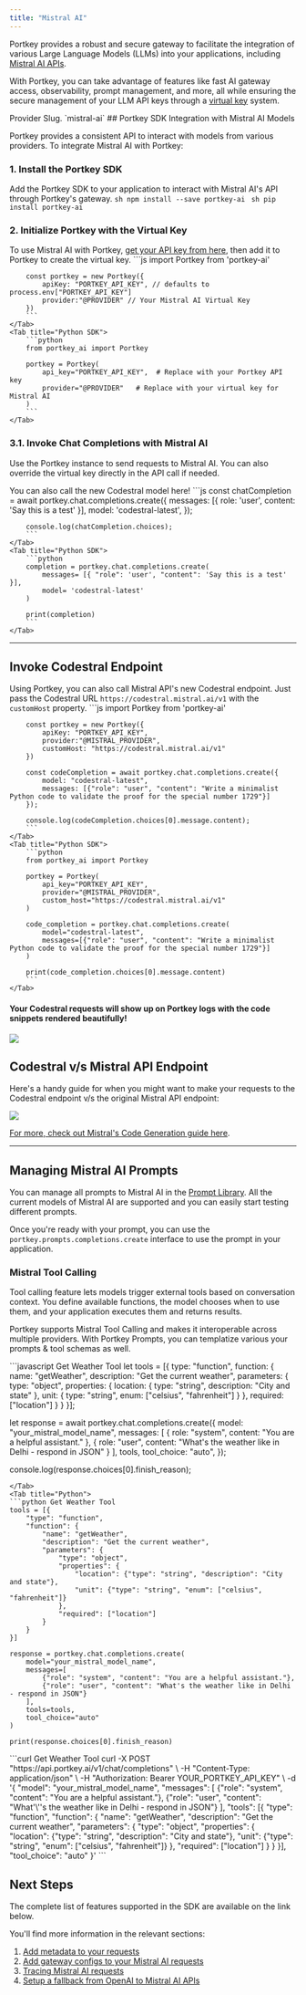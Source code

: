 ```yaml
---
title: "Mistral AI"
---
```


Portkey provides a robust and secure gateway to facilitate the integration of various Large Language Models (LLMs) into your applications, including [Mistral AI APIs](https://docs.mistral.ai/api/).

With Portkey, you can take advantage of features like fast AI gateway access, observability, prompt management, and more, all while ensuring the secure management of your LLM API keys through a [virtual key](/product/ai-gateway/virtual-keys) system.

<Note>
Provider Slug. `mistral-ai`
</Note>
## Portkey SDK Integration with Mistral AI Models

Portkey provides a consistent API to interact with models from various providers. To integrate Mistral AI with Portkey:

### 1\. Install the Portkey SDK

Add the Portkey SDK to your application to interact with Mistral AI's API through Portkey's gateway.
<Tabs>
    <Tab title="NodeJS">
        ```sh
        npm install --save portkey-ai
        ```
    </Tab>
    <Tab title="Python">
        ```sh
        pip install portkey-ai
        ```
    </Tab>

  </Tabs>




### 2\. Initialize Portkey with the Virtual Key

To use Mistral AI with Portkey, [get your API key from here](https://console.mistral.ai/api-keys/ ), then add it to Portkey to create the virtual key.
<Tabs>
    <Tab title="NodeJS SDK">
        ```js
        import Portkey from 'portkey-ai'

        const portkey = new Portkey({
            apiKey: "PORTKEY_API_KEY", // defaults to process.env["PORTKEY_API_KEY"]
            provider:"@PROVIDER" // Your Mistral AI Virtual Key
        })
        ```
    </Tab>
    <Tab title="Python SDK">
        ```python
        from portkey_ai import Portkey

        portkey = Portkey(
            api_key="PORTKEY_API_KEY",  # Replace with your Portkey API key
            provider="@PROVIDER"   # Replace with your virtual key for Mistral AI
        )
        ```
    </Tab>

  </Tabs>


### **3.1\. Invoke Chat Completions with** Mistral AI

Use the Portkey instance to send requests to Mistral AI. You can also override the virtual key directly in the API call if needed.

You can also call the new Codestral model here!
<Tabs>
    <Tab title="NodeJS SDK">
        ```js
        const chatCompletion = await portkey.chat.completions.create({
            messages: [{ role: 'user', content: 'Say this is a test' }],
            model: 'codestral-latest',
        });

        console.log(chatCompletion.choices);
        ```
    </Tab>
    <Tab title="Python SDK">
        ```python
        completion = portkey.chat.completions.create(
            messages= [{ "role": 'user', "content": 'Say this is a test' }],
            model= 'codestral-latest'
        )

        print(completion)
        ```
    </Tab>

  </Tabs>



---

## Invoke Codestral Endpoint

Using Portkey, you can also call Mistral API's new Codestral endpoint. Just pass the Codestral URL `https://codestral.mistral.ai/v1` with the `customHost` property.
<Tabs>
    <Tab title="NodeJS SDK">
        ```js
        import Portkey from 'portkey-ai'

        const portkey = new Portkey({
            apiKey: "PORTKEY_API_KEY",
            provider:"@MISTRAL_PROVIDER",
            customHost: "https://codestral.mistral.ai/v1"
        })

        const codeCompletion = await portkey.chat.completions.create({
            model: "codestral-latest",
            messages: [{"role": "user", "content": "Write a minimalist Python code to validate the proof for the special number 1729"}]
        });

        console.log(codeCompletion.choices[0].message.content);
        ```
    </Tab>
    <Tab title="Python SDK">
        ```python
        from portkey_ai import Portkey

        portkey = Portkey(
            api_key="PORTKEY_API_KEY",
            provider="@MISTRAL_PROVIDER",
            custom_host="https://codestral.mistral.ai/v1"
        )

        code_completion = portkey.chat.completions.create(
            model="codestral-latest",
            messages=[{"role": "user", "content": "Write a minimalist Python code to validate the proof for the special number 1729"}]
        )

        print(code_completion.choices[0].message.content)
        ```
    </Tab>

  </Tabs>




#### Your Codestral requests will show up on Portkey logs with the code snippets rendered beautifully!

<Frame>
    <img src="/images/llms/mistral.png"/>
</Frame>

## Codestral v/s Mistral API Endpoint

Here's a handy guide for when you might want to make your requests to the Codestral endpoint v/s the original Mistral API endpoint:
<Frame>
    <img src="/images/llms/codestral.png"/>
</Frame>

[For more, check out Mistral's Code Generation guide here](https://docs.mistral.ai/capabilities/code%5Fgeneration/#operation/listModels).

---

## Managing Mistral AI Prompts

You can manage all prompts to Mistral AI in the [Prompt Library](/product/prompt-library). All the current models of Mistral AI are supported and you can easily start testing different prompts.

Once you're ready with your prompt, you can use the `portkey.prompts.completions.create` interface to use the prompt in your application.


### Mistral Tool Calling
Tool calling feature lets models trigger external tools based on conversation context. You define available functions, the model chooses when to use them, and your application executes them and returns results.

Portkey supports Mistral Tool Calling and makes it interoperable across multiple providers. With Portkey Prompts, you can templatize various your prompts & tool schemas as well.


<Tabs>
<Tab title="Node.js">
```javascript Get Weather Tool
let tools = [{
    type: "function",
    function: {
        name: "getWeather",
        description: "Get the current weather",
        parameters: {
            type: "object",
            properties: {
                location: { type: "string", description: "City and state" },
                unit: { type: "string", enum: ["celsius", "fahrenheit"] }
            },
            required: ["location"]
        }
    }
}];

let response = await portkey.chat.completions.create({
    model: "your_mistral_model_name",
    messages: [
        { role: "system", content: "You are a helpful assistant." },
        { role: "user", content: "What's the weather like in Delhi - respond in JSON" }
    ],
    tools,
    tool_choice: "auto",
});

console.log(response.choices[0].finish_reason);
```
</Tab>
<Tab title="Python">
```python Get Weather Tool
tools = [{
    "type": "function",
    "function": {
        "name": "getWeather",
        "description": "Get the current weather",
        "parameters": {
            "type": "object",
            "properties": {
                "location": {"type": "string", "description": "City and state"},
                "unit": {"type": "string", "enum": ["celsius", "fahrenheit"]}
            },
            "required": ["location"]
        }
    }
}]

response = portkey.chat.completions.create(
    model="your_mistral_model_name",
    messages=[
        {"role": "system", "content": "You are a helpful assistant."},
        {"role": "user", "content": "What's the weather like in Delhi - respond in JSON"}
    ],
    tools=tools,
    tool_choice="auto"
)

print(response.choices[0].finish_reason)
```
</Tab>
<Tab title="cURL">
```curl Get Weather Tool
curl -X POST "https://api.portkey.ai/v1/chat/completions" \
     -H "Content-Type: application/json" \
     -H "Authorization: Bearer YOUR_PORTKEY_API_KEY" \
     -d '{
       "model": "your_mistral_model_name",
       "messages": [
         {"role": "system", "content": "You are a helpful assistant."},
         {"role": "user", "content": "What'\''s the weather like in Delhi - respond in JSON"}
       ],
       "tools": [{
         "type": "function",
         "function": {
           "name": "getWeather",
           "description": "Get the current weather",
           "parameters": {
             "type": "object",
             "properties": {
               "location": {"type": "string", "description": "City and state"},
               "unit": {"type": "string", "enum": ["celsius", "fahrenheit"]}
             },
             "required": ["location"]
           }
         }
       }],
       "tool_choice": "auto"
     }'
```
</Tab>
</Tabs>


## Next Steps

The complete list of features supported in the SDK are available on the link below.
<Card title="SDK" href="/api-reference/portkey-sdk-client">
</Card>

You'll find more information in the relevant sections:

1. [Add metadata to your requests](/product/observability/metadata)
2. [Add gateway configs to your Mistral AI](/product/ai-gateway/configs)[ requests](/product/ai-gateway/configs)
3. [Tracing Mistral AI requests](/product/observability/traces)
4. [Setup a fallback from OpenAI to Mistral AI APIs](/product/ai-gateway/fallbacks)

